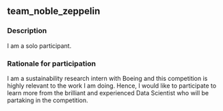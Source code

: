 ## team_noble_zeppelin

### Description
 I am a solo participant.

### Rationale for participation
I am a sustainability research intern with Boeing and this competition is highly relevant to the work I am doing. Hence, I would like to participate to learn more from the brilliant and experienced Data Scientist who will be partaking in the competition.

